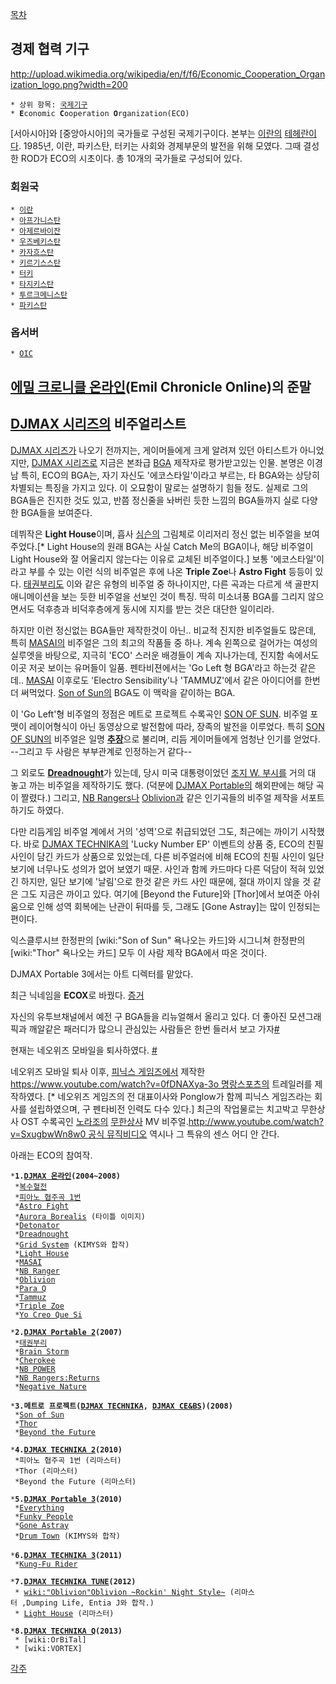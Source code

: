 [[목차]]

== 경제 협력 기구 ==
http://upload.wikimedia.org/wikipedia/en/f/f6/Economic_Cooperation_Organization_logo.png?width=200
 * 상위 항목: [[국제기구]]
 * '''E'''conomic '''C'''ooperation '''O'''rganization(ECO)
 
[서아시아]와 [중앙아시아]의 국가들로 구성된 국제기구이다. 본부는 [[이란]]의 [[테헤란]]이다. 1985년, 이란, 파키스탄, 터키는 사회와 경제부문의 발전을 위해 모였다. 그때 결성한 ROD가 ECO의 시초이다. 총 10개의 국가들로 구성되어 있다.

=== 회원국 ===
 * [[이란]]
 * [[아프가니스탄]]
 * [[아제르바이잔]]
 * [[우즈베키스탄]]
 * [[카자흐스탄]]
 * [[키르기스스탄]]
 * [[터키]]
 * [[타지키스탄]]
 * [[투르크메니스탄]]
 * [[파키스탄]]

=== 옵서버 ===
 * [[OIC]]
 
== [[에밀 크로니클 온라인]](Emil Chronicle Online)의 준말 ==

== [[DJMAX 시리즈]]의 비주얼리스트 ==
[[DJMAX 시리즈]]가 나오기 전까지는, 게이머들에게 크게 알려져 있던 아티스트가 아니었지만, [[DJMAX 시리즈]]로 지금은 본좌급 [[BGA]] 제작자로 평가받고있는 인물. 본명은 이경남
특히, ECO의 BGA는, 자기 자신도 '에코스타일'이라고 부르는, 타 BGA와는 상당히 차별되는 특징을 가지고 있다. 이 오묘함이 말로는 설명하기 힘들 정도. 실제로 그의 BGA들은 진지한 것도 있고, 반쯤 정신줄을 놔버린 듯한 느낌의 BGA들까지 실로 다양한 BGA들을 보여준다.

데뷔작은 '''Light House'''이며, 흡사 [[심슨]]의 그림체로 이리저리 정신 없는 비주얼을 보여주었다.[* Light House의 원래 BGA는 사실 Catch Me의 BGA이나, 해당 비주얼이 Light House와 잘 어울리지 않는다는 이유로 교체된 비주얼이다.] 보통 '에코스타일'이라고 부를 수 있는 이런 식의 비주얼은 후에 나온 '''Triple Zoe'''나 '''Astro Fight''' 등등이 있다. [[태권부리]]도 이와 같은 유형의 비주얼 중 하나이지만, 다른 곡과는 다르게 색 골판지 애니메이션을 보는 듯한 비주얼을 선보인 것이 특징. 딱히 미소녀풍 BGA를 그리지 않으면서도 덕후층과 비덕후층에게 동시에 지지를 받는 것은 대단한 일이리라.

하지만 이런 정신없는 BGA들만 제작한것이 아닌.. 비교적 진지한 비주얼들도 많은데, 특히 [[MASAI]]의 비주얼은 그의 최고의 작품들 중 하나. 계속 왼쪽으로 걸어가는 여성의 실루엣을 바탕으로, 지극히 'ECO' 스러운 배경들이 계속 지나가는데, 진지함 속에서도 이곳 저곳 보이는 유머들이 일품. 펜타비젼에서는 'Go Left 형 BGA'라고 하는것 같은데.. [[MASAI]] 이후로도 'Electro Sensibility'나 'TAMMUZ'에서 같은 아이디어를 한번 더 써먹었다. [[Son of Sun]]의 BGA도 이 맥락을 같이하는 BGA.

이 'Go Left'형 비주얼의 정점은 메트로 프로젝트 수록곡인 [[SON OF SUN]]. 비주얼 포맷이 레이어형식이 아닌 동영상으로 발전함에 따라, 장족의 발전을 이루었다. 특히 [[SON OF SUN]]의 비주얼은 일명 '''[[추장]]'''으로 불리며, 리듬 게이머들에게 엄청난 인기를 얻었다. --그리고 두 사람은 부부관계로 인정하는거 같다--

그 외로도 '''[[Dreadnought]]'''가 있는데, 당시 미국 대통령이었던 [[조지 W. 부시]]를 거의 대 놓고 까는 비주얼을 제작하기도 했다. (덕분에 [[DJMAX Portable]]의 해외판에는 해당 곡이 짤렸다.) 그리고, [[NB Rangers]]나 [[Oblivion]]과 같은 인기곡들의 비주얼 제작을 서포트하기도 하였다.

다만 리듬게임 비주얼 계에서 거의 '성역'으로 취급되었던 그도, 최근에는 까이기 시작했다. 바로 [[DJMAX TECHNIKA]]의 'Lucky Number EP' 이벤트의 상품 중, ECO의 친필 사인이 담긴 카드가 상품으로 있었는데, 다른 비주얼러에 비해 ECO의 친필 사인이 일단 보기에 너무나도 성의가 없어 보였기 때문. 사인과 함께 카드마다 다른 덕담이 적혀 있었긴 하지만, 일단 보기에 '날림'으로 한것 같은 카드 사인 때문에, 절대 까이지 않을 것 같은 그도 지금은 까이고 있다. 여기에 [Beyond the Future]와 [Thor]에서 보여준 아쉬움으로 인해 성역 회복에는 난관이 뒤따를 듯, 그래도 [Gone Astray]는 많이 인정되는 편이다.

익스클루시브 한정판의 [wiki:"Son of Sun" 욕나오는 카드]와 시그니쳐 한정판의 [wiki:"Thor" 욕나오는 카드] 모두 이 사람 제작 BGA에서 따온 것이다.

DJMAX Portable 3에서는 아트 디렉터를 맡았다.

최근 닉네임을 '''ECOX'''로 바꿨다. [http://www.platinumcrew.co.kr/community/board_article.asp?i=nOsYw3dUZf811k8vE0KeSPm1Wt8Bl2cI57u2tK9za36H1Rs2&p=1&st=a&ss=%uC96C%uD0B9&c=u 증거]

자신의 유투브채널에서 예전 구 BGA들을 리뉴얼해서 올리고 있다. 더 좋아진 모션그래픽과 깨알같은 패러디가 많으니 관심있는 사람들은 한번 들러서 보고 가자[http://www.youtube.com/channel/UC0dJ2y5Ee5aPSpuEgUtldLg?feature=plcp #]

현재는 네오위즈 모바일을 퇴사하였다. [http://blog.naver.com/sonaro?Redirect=Log&logNo=110171961943 #]

네오위즈 모바일 퇴사 이후, [[피닉스 게임즈]]에서 제작한 [[https://www.youtube.com/watch?v=0fDNAXya-3o 명랑스포츠]]의 트레일러를 제작하였다. [* 네오위즈 게임즈의 전 대표이사와 Ponglow가 함께 피닉스 게임즈라는 회사를 설립하였으며, 구 펜타비전 인력도 다수 있다.] 최근의 작업물로는 치고박고 무한상사 OST 수록곡인 [[노라조]]의 [[무한상사]] MV 비주얼.[[http://www.youtube.com/watch?v=SxugbwWn8w0 공식 뮤직비디오]] 역시나 그 특유의 센스 어디 안 간다.

아래는 ECO의 참여작.

 *'''1.[[DJMAX 온라인]](2004~2008)'''
  *[[복수혈전]]
  *[[피아노 협주곡 1번]]
  *[[Astro Fight]]
  *[[Aurora Borealis]] (타이틀 이미지)
  *[[Detonator]]
  *[[Dreadnought]]
  *[[Grid System]] (KIMYS와 합작)
  *[[Light House]]
  *[[MASAI]]
  *[[NB Ranger]]
  *[[Oblivion]]
  *[[Para Q]]
  *[[Tammuz]]
  *[[Triple Zoe]]
  *[[Yo Creo Que Si]]

 *'''2.[[DJMAX Portable 2]](2007)'''
  *[[태권부리]]
  *[[Brain Storm]]
  *[[Cherokee]]
  *[[NB POWER]]
  *[[NB Rangers:Returns]]
  *[[Negative Nature]]

 *'''3.메트로 프로젝트([[DJMAX TECHNIKA]], [[DJMAX CE&BS]])(2008)'''
  *[[Son of Sun]]
  *[[Thor]]
  *[[Beyond the Future]]

 *'''4.[[DJMAX TECHNIKA 2]](2010)'''
  *피아노 협주곡 1번 (리마스터)
  *Thor (리마스터)
  *Beyond the Future (리마스터)

 *'''5.[[DJMAX Portable 3]](2010)'''
  *[[Everything]]
  *[[Funky People]]
  *[[Gone Astray]]
  *[[Drum Town]] (KIMYS와 합작)
 
 *'''6.[[DJMAX TECHNIKA 3]](2011)'''
  *[[Kung-Fu Rider]]

 *'''7.[[DJMAX TECHNIKA TUNE]](2012)'''
  * [[wiki:"Oblivion"Oblivion ~Rockin' Night Style~]] (리마스터 ,Dumping Life, Entia J와 합작.)
  * [[Light House]] (리마스터)

 *'''8.[[DJMAX TECHNIKA Q]](2013)'''
  * [wiki:OrBiTal]
  * [wiki:VORTEX]

[[각주]]
